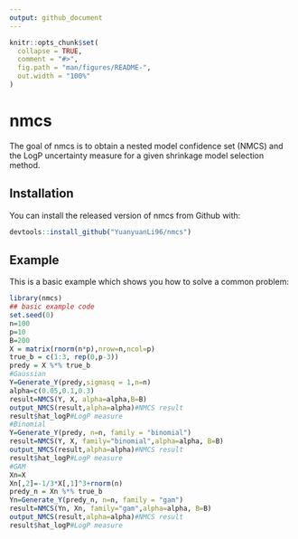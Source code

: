 ```yaml
---
output: github_document
---
```


<!-- README.md is generated from README.Rmd. Please edit that file -->

```r
knitr::opts_chunk$set(
  collapse = TRUE,
  comment = "#>",
  fig.path = "man/figures/README-",
  out.width = "100%"
)
```
# nmcs

<!-- badges: start -->
<!-- badges: end -->

The goal of nmcs is to obtain a nested model confidence set (NMCS) and the LogP uncertainty measure for a given shrinkage model selection method.

## Installation

You can install the released version of nmcs from Github with:

``` r
devtools::install_github("YuanyuanLi96/nmcs")
```

## Example

This is a basic example which shows you how to solve a common problem:

```r
library(nmcs)
## basic example code
set.seed(0)
n=100
p=10
B=200
X = matrix(rnorm(n*p),nrow=n,ncol=p)
true_b = c(1:3, rep(0,p-3))
predy = X %*% true_b
#Gaussian
Y=Generate_Y(predy,sigmasq = 1,n=n)
alpha=c(0.05,0.1,0.3)
result=NMCS(Y, X, alpha=alpha,B=B)
output_NMCS(result,alpha=alpha)#NMCS result
result$hat_logP#LogP measure
#Binomial
Y=Generate_Y(predy, n=n, family = "binomial")
result=NMCS(Y, X, family="binomial",alpha=alpha, B=B)
output_NMCS(result,alpha=alpha)#NMCS result
result$hat_logP#LogP measure
#GAM
Xn=X
Xn[,2]=-1/3*X[,1]^3+rnorm(n)
predy_n = Xn %*% true_b
Yn=Generate_Y(predy_n, n=n, family = "gam")
result=NMCS(Yn, Xn, family="gam",alpha=alpha, B=B)
output_NMCS(result,alpha=alpha)#NMCS result
result$hat_logP#LogP measure
```

